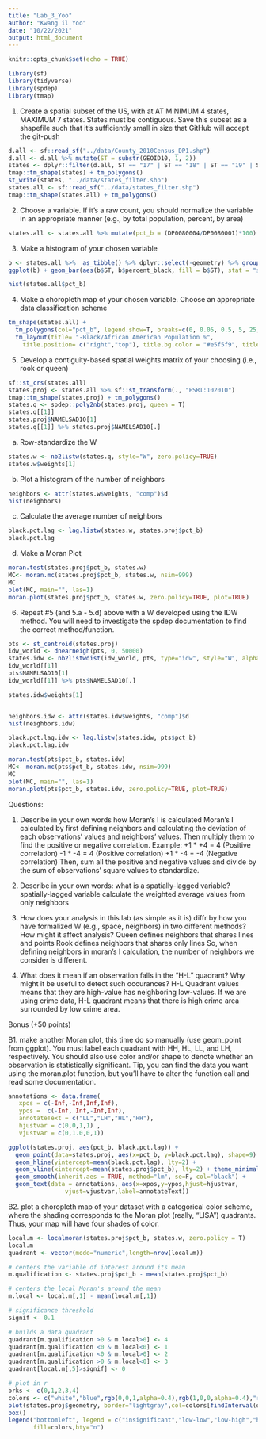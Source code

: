 ```yaml
---
title: "Lab_3_Yoo"
author: "Kwang il Yoo"
date: "10/22/2021"
output: html_document
---
```


```r
knitr::opts_chunk$set(echo = TRUE)
```

```r
library(sf)
library(tidyverse)
library(spdep)
library(tmap)
```


1. Create a spatial subset of the US, with at AT MINIMUM 4 states, MAXIMUM 7 states. States must be contiguous. Save this subset as a shapefile such that it’s sufficiently small in size that GitHub will accept the git-push
```r
d.all <- sf::read_sf("../data/County_2010Census_DP1.shp")
d.all <- d.all %>% mutate(ST = substr(GEOID10, 1, 2))
states <- dplyr::filter(d.all, ST == "17" | ST == "18" | ST == "19" | ST == "29")
tmap::tm_shape(states) + tm_polygons()
st_write(states, "../data/states_filter.shp")
states.all <- sf::read_sf("../data/states_filter.shp")
tmap::tm_shape(states.all) + tm_polygons()
```

2. Choose a variable. If it’s a raw count, you should normalize the variable in an appropriate manner
(e.g., by total population, percent, by area)
```r
states.all <- states.all %>% mutate(pct_b = (DP0080004/DP0080001)*100)
```

3. Make a histogram of your chosen variable
```r
b <- states.all %>%  as_tibble() %>% dplyr::select(-geometry) %>% group_by(ST) %>% summarise(percent_black = ((sum(DP0080004))/sum(DP0080001))*100)
ggplot(b) + geom_bar(aes(b$ST, b$percent_black, fill = b$ST), stat = "summary") + ylab("%") + xlab("State")

hist(states.all$pct_b)
```

4. Make a choropleth map of your chosen variable. Choose an appropriate data classification scheme
```r
tm_shape(states.all) +
  tm_polygons(col="pct_b", legend.show=T, breaks=c(0, 0.05, 0.5, 5, 25, 50)) +
  tm_layout(title= "-Black/African American Population %",
	title.position= c("right","top"), title.bg.color = "#e5f5f9", title.size = 1)
```

5. Develop a contiguity-based spatial weights matrix of your choosing (i.e., rook or queen)
```r
sf::st_crs(states.all)
states.proj <- states.all %>% sf::st_transform(., "ESRI:102010")
tmap::tm_shape(states.proj) + tm_polygons()
states.q <- spdep::poly2nb(states.proj, queen = T)
states.q[[1]]
states.proj$NAMELSAD10[1]
states.q[[1]] %>% states.proj$NAMELSAD10[.]
```

a. Row-standardize the W
```r
states.w <- nb2listw(states.q, style="W", zero.policy=TRUE)
states.w$weights[1]
```

b. Plot a histogram of the number of neighbors
```r
neighbors <- attr(states.w$weights, "comp")$d
hist(neighbors)
```

c. Calculate the average number of neighbors
```r
black.pct.lag <- lag.listw(states.w, states.proj$pct_b)
black.pct.lag
```

d. Make a Moran Plot
```r
moran.test(states.proj$pct_b, states.w)
MC<- moran.mc(states.proj$pct_b, states.w, nsim=999)
MC
plot(MC, main="", las=1)
moran.plot(states.proj$pct_b, states.w, zero.policy=TRUE, plot=TRUE)
```

6. Repeat #5 (and 5.a - 5.d) above with a W developed using the IDW method. You will need to investigate the spdep documentation to find the correct method/function.
```r
pts <- st_centroid(states.proj)
idw_world <- dnearneigh(pts, 0, 50000)
states.idw <- nb2listwdist(idw_world, pts, type="idw", style="W", alpha = 0, dmax = NULL, longlat = NULL, zero.policy=T)
idw_world[[1]]
pts$NAMELSAD10[1]
idw_world[[1]] %>% pts$NAMELSAD10[.]

states.idw$weights[1]


neighbors.idw <- attr(states.idw$weights, "comp")$d
hist(neighbors.idw)

black.pct.lag.idw <- lag.listw(states.idw, pts$pct_b)
black.pct.lag.idw

moran.test(pts$pct_b, states.idw)
MC<- moran.mc(pts$pct_b, states.idw, nsim=999)
MC
plot(MC, main="", las=1)
moran.plot(pts$pct_b, states.idw, zero.policy=TRUE, plot=TRUE)
```

Questions:

1. Describe in your own words how Moran’s I is calculated
Moran's I calculated by first defining neighbors and calculating the deviation of each observations' values and neighbors' values. Then multiply them to find the positive or negative correlation. Example:
+1 * +4 = 4 (Positive correlation)
-1 * -4 = 4 (Positive correlation)
+1 * -4 = -4 (Negative correlation)
Then, sum all the positive and negative values and divide by the sum of observations' square values to standardize.


2. Describe in your own words: what is a spatially-lagged variable?
spatially-lagged variable calculate the weighted average values from only neighbors

3. How does your analysis in this lab (as simple as it is) diffr by how you have formalized W (e.g., space, neighbors) in two different methods? How might it affect analysis?
Queen defines neighbors that shares lines and points
Rook defines neighbors that shares only lines
So, when defining neighbors in moran's I calculation, the number of neighbors we consider is different. 

4. What does it mean if an observation falls in the “H-L” quadrant? Why might it be useful to detect such occurances?
H-L Quadrant values means that they are high-value has neighboring low-values. If we are using crime data, H-L quadrant means that there is high crime area surrounded by low crime area.

Bonus (+50 points)

B1. make another Moran plot, this time do so manually (use geom_point from ggplot). You must label each quadrant with HH, HL, LL, and LH, respectively. You should also use color and/or shape to denote whether an observation is statistically significant. Tip, you can find the data you want using the moran.plot function, but you’ll have to alter the function call and read some documentation.
```r
annotations <- data.frame(
   xpos = c(-Inf,-Inf,Inf,Inf),
   ypos =  c(-Inf, Inf,-Inf,Inf),
   annotateText = c("LL","LH","HL","HH"),
   hjustvar = c(0,0,1,1) ,
   vjustvar = c(0,1.0,0,1))

ggplot(states.proj, aes(pct_b, black.pct.lag)) + 
  geom_point(data=states.proj, aes(x=pct_b, y=black.pct.lag), shape=9) +
  geom_hline(yintercept=mean(black.pct.lag), lty=2) +
  geom_vline(xintercept=mean(states.proj$pct_b), lty=2) + theme_minimal() +
  geom_smooth(inherit.aes = TRUE, method="lm", se=F, col="black") +
  geom_text(data = annotations, aes(x=xpos,y=ypos,hjust=hjustvar,
                vjust=vjustvar,label=annotateText))

```

B2. plot a choropleth map of your dataset with a categorical color scheme, where the shading corresponds to the Moran plot (really, “LISA”) quadrants. Thus, your map will have four shades of color.
```r
local.m <- localmoran(states.proj$pct_b, states.w, zero.policy = T)
local.m
quadrant <- vector(mode="numeric",length=nrow(local.m))

# centers the variable of interest around its mean
m.qualification <- states.proj$pct_b - mean(states.proj$pct_b)     

# centers the local Moran's around the mean
m.local <- local.m[,1] - mean(local.m[,1])    

# significance threshold
signif <- 0.1 

# builds a data quadrant
quadrant[m.qualification >0 & m.local>0] <- 4  
quadrant[m.qualification <0 & m.local<0] <- 1      
quadrant[m.qualification <0 & m.local>0] <- 2
quadrant[m.qualification >0 & m.local<0] <- 3
quadrant[local.m[,5]>signif] <- 0   

# plot in r
brks <- c(0,1,2,3,4)
colors <- c("white","blue",rgb(0,0,1,alpha=0.4),rgb(1,0,0,alpha=0.4),"red")
plot(states.proj$geometry, border="lightgray",col=colors[findInterval(quadrant,brks,all.inside=FALSE)])
box()
legend("bottomleft", legend = c("insignificant","low-low","low-high","high-low","high-high"),
       fill=colors,bty="n")
```

